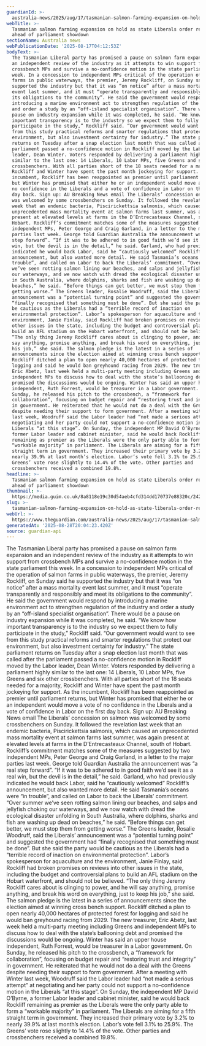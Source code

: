 ```yaml
---
guardianId: >-
  australia-news/2025/aug/17/tasmanian-salmon-farming-expansion-on-hold-liberal-party-jeremy-rockcliff
webTitle: >-
  Tasmanian salmon farming expansion on hold as state Liberals order review
  ahead of parliament showdown
sectionName: Australia news
webPublicationDate: '2025-08-17T04:12:53Z'
bodyText: >-
  The Tasmanian Liberal party has promised a pause on salmon farm expansion and
  an independent review of the industry as it attempts to win support from
  crossbench MPs and survive a no-confidence motion in the state parliament this
  week. In a concession to independent MPs critical of the operation of salmon
  farms in public waterways, the premier, Jeremy Rockliff, on Sunday said he
  supported the industry but that it was “on notice” after a mass mortality
  event last summer, and it must “operate transparently and responsibly and meet
  its obligations to the community”. He said the government would respond by
  introducing a marine environment act to strengthen regulation of the industry
  and order a study by an “off-island specialist organisation”. There would be a
  pause on industry expansion while it was completed, he said. “We know how
  important transparency is to the industry so we expect them to fully
  participate in the study,” Rockliff said. “Our government would want to see
  from this study practical reforms and smarter regulations that protect our
  environment, but also investment certainty for industry.” The state parliament
  returns on Tuesday after a snap election last month that was called after the
  parliament passed a no-confidence motion in Rockliff moved by the Labor
  leader, Dean Winter. Voters responded by delivering a parliament highly
  similar to the last one: 14 Liberals, 10 Labor MPs, five Greens and six other
  crossbenchers. With all parties short of the 18 seats needed for a majority,
  Rockliff and Winter have spent the past month jockeying for support. As the
  incumbent, Rockliff has been reappointed as premier until parliament returns,
  but Winter has promised that either he or an independent would move a vote of
  no confidence in the Liberals and a vote of confidence in Labor on the first
  day back. Sign up: AU Breaking News email The Liberals’ concession on salmon
  was welcomed by some crossbenchers on Sunday. It followed the revelation last
  week that an endemic bacteria, Piscirickettsia salmonis, which caused an
  unprecedented mass mortality event at salmon farms last summer, was again
  present at elevated levels at farms in the D’Entrecasteaux Channel, south of
  Hobart. Rockliff’s commitment matches some of the measures suggested by two
  independent MPs, Peter George and Craig Garland, in a letter to the major
  parties last week. George told Guardian Australia the announcement was “a real
  step forward”. “If it was to be adhered to in good faith we’d see it as a real
  win, but the devil is in the detail,” he said. Garland, who had previously
  indicated he would back Labor, said he “cautiously welcomed” Rockliff’s
  announcement, but also wanted more detail. He said Tasmania’s oceans were “in
  trouble”, and called on Labor to back the Liberals’ commitment. “Over summer
  we’ve seen rotting salmon lining our beaches, and salps and jellyfish choking
  our waterways, and we now watch with dread the ecological disaster unfolding
  in South Australia, where dolphins, sharks and fish are washing up dead on
  beaches,” he said. “Before things can get better, we must stop them from
  getting worse.” The Greens leader, Rosalie Woodruff, said the Liberals’
  announcement was a “potential turning point” and suggested the government had
  “finally recognised that something must be done”. But she said the party would
  be cautious as the Liberals had a “terrible record of inaction on
  environmental protection”. Labor’s spokesperson for aquaculture and the
  environment, Janie Finlay, said Rockliff had broken promises on reviews into
  other issues in the state, including the budget and controversial plans to
  build an AFL stadium on the Hobart waterfront, and should not be believed.
  “The only thing Jeremy Rockliff cares about is clinging to power, and he will
  say anything, promise anything, and break his word on everything, just to keep
  his job,” she said. The salmon pledge is the latest in a series of
  announcements since the election aimed at winning cross bench support.
  Rockliff ditched a plan to open nearly 40,000 hectares of protected forest for
  logging and said he would ban greyhound racing from 2029. The new treasurer,
  Eric Abetz, last week held a multi-party meeting including Greens and
  independent MPs to discuss how to deal with the state’s ballooning debt and
  promised the discussions would be ongoing. Winter has said an upper house
  independent, Ruth Forrest, would be treasurer in a Labor government. On
  Sunday, he released his pitch to the crossbench, a “framework for
  collaboration”, focusing on budget repair and “restoring trust and integrity”
  in government. He reiterated that he would not do a deal with the Greens
  despite needing their support to form government. After a meeting with Winter
  last week, Woodruff said the Labor leader had “not made a serious attempt” at
  negotiating and her party could not support a no-confidence motion in the
  Liberals “at this stage”. On Sunday, the independent MP David O’Byrne, a
  former Labor leader and cabinet minister, said he would back Rockliff
  remaining as premier as the Liberals were the only party able to form a
  “workable majority” in parliament. The Liberals are aiming for a fifth
  straight term in government. They increased their primary vote by 3.2% to
  nearly 39.9% at last month’s election. Labor’s vote fell 3.1% to 25.9%. The
  Greens’ vote rose slightly to 14.4% of the vote. Other parties and
  crossbenchers received a combined 19.8%.
headline: >-
  Tasmanian salmon farming expansion on hold as state Liberals order review
  ahead of parliament showdown
thumbnail: >-
  https://media.guim.co.uk/8a8118e19c30d54aeb4cfd314dd170737e88320c/242_0_3665_2934/500.jpg
slug: >-
  tasmanian-salmon-farming-expansion-on-hold-as-state-liberals-order-review-ahead-of-parliament-showdown
webUrl: >-
  https://www.theguardian.com/australia-news/2025/aug/17/tasmanian-salmon-farming-expansion-on-hold-liberal-party-jeremy-rockcliff
generatedAt: '2025-08-28T20:04:23.420Z'
source: guardian-api
---
```

The Tasmanian Liberal party has promised a pause on salmon farm expansion and an independent review of the industry as it attempts to win support from crossbench MPs and survive a no-confidence motion in the state parliament this week. In a concession to independent MPs critical of the operation of salmon farms in public waterways, the premier, Jeremy Rockliff, on Sunday said he supported the industry but that it was “on notice” after a mass mortality event last summer, and it must “operate transparently and responsibly and meet its obligations to the community”. He said the government would respond by introducing a marine environment act to strengthen regulation of the industry and order a study by an “off-island specialist organisation”. There would be a pause on industry expansion while it was completed, he said. “We know how important transparency is to the industry so we expect them to fully participate in the study,” Rockliff said. “Our government would want to see from this study practical reforms and smarter regulations that protect our environment, but also investment certainty for industry.” The state parliament returns on Tuesday after a snap election last month that was called after the parliament passed a no-confidence motion in Rockliff moved by the Labor leader, Dean Winter. Voters responded by delivering a parliament highly similar to the last one: 14 Liberals, 10 Labor MPs, five Greens and six other crossbenchers. With all parties short of the 18 seats needed for a majority, Rockliff and Winter have spent the past month jockeying for support. As the incumbent, Rockliff has been reappointed as premier until parliament returns, but Winter has promised that either he or an independent would move a vote of no confidence in the Liberals and a vote of confidence in Labor on the first day back. Sign up: AU Breaking News email The Liberals’ concession on salmon was welcomed by some crossbenchers on Sunday. It followed the revelation last week that an endemic bacteria, Piscirickettsia salmonis, which caused an unprecedented mass mortality event at salmon farms last summer, was again present at elevated levels at farms in the D’Entrecasteaux Channel, south of Hobart. Rockliff’s commitment matches some of the measures suggested by two independent MPs, Peter George and Craig Garland, in a letter to the major parties last week. George told Guardian Australia the announcement was “a real step forward”. “If it was to be adhered to in good faith we’d see it as a real win, but the devil is in the detail,” he said. Garland, who had previously indicated he would back Labor, said he “cautiously welcomed” Rockliff’s announcement, but also wanted more detail. He said Tasmania’s oceans were “in trouble”, and called on Labor to back the Liberals’ commitment. “Over summer we’ve seen rotting salmon lining our beaches, and salps and jellyfish choking our waterways, and we now watch with dread the ecological disaster unfolding in South Australia, where dolphins, sharks and fish are washing up dead on beaches,” he said. “Before things can get better, we must stop them from getting worse.” The Greens leader, Rosalie Woodruff, said the Liberals’ announcement was a “potential turning point” and suggested the government had “finally recognised that something must be done”. But she said the party would be cautious as the Liberals had a “terrible record of inaction on environmental protection”. Labor’s spokesperson for aquaculture and the environment, Janie Finlay, said Rockliff had broken promises on reviews into other issues in the state, including the budget and controversial plans to build an AFL stadium on the Hobart waterfront, and should not be believed. “The only thing Jeremy Rockliff cares about is clinging to power, and he will say anything, promise anything, and break his word on everything, just to keep his job,” she said. The salmon pledge is the latest in a series of announcements since the election aimed at winning cross bench support. Rockliff ditched a plan to open nearly 40,000 hectares of protected forest for logging and said he would ban greyhound racing from 2029. The new treasurer, Eric Abetz, last week held a multi-party meeting including Greens and independent MPs to discuss how to deal with the state’s ballooning debt and promised the discussions would be ongoing. Winter has said an upper house independent, Ruth Forrest, would be treasurer in a Labor government. On Sunday, he released his pitch to the crossbench, a “framework for collaboration”, focusing on budget repair and “restoring trust and integrity” in government. He reiterated that he would not do a deal with the Greens despite needing their support to form government. After a meeting with Winter last week, Woodruff said the Labor leader had “not made a serious attempt” at negotiating and her party could not support a no-confidence motion in the Liberals “at this stage”. On Sunday, the independent MP David O’Byrne, a former Labor leader and cabinet minister, said he would back Rockliff remaining as premier as the Liberals were the only party able to form a “workable majority” in parliament. The Liberals are aiming for a fifth straight term in government. They increased their primary vote by 3.2% to nearly 39.9% at last month’s election. Labor’s vote fell 3.1% to 25.9%. The Greens’ vote rose slightly to 14.4% of the vote. Other parties and crossbenchers received a combined 19.8%.
